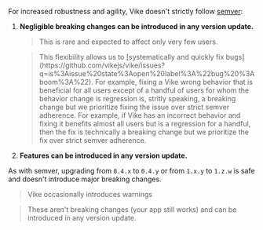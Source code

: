 For increased robustness and agility, Vike doesn't strictly follow [semver](https://semver.org):
1. **Negligible breaking changes can be introduced in any version update.**
   <blockquote>
   This is rare and expected to affect only very few users.
   </blockquote>
   <blockquote>
   This flexibility allows us to [systematically and quickly fix bugs](https://github.com/vikejs/vike/issues?q=is%3Aissue%20state%3Aopen%20label%3A%22bug%20%3Aboom%3A%22).
   For example, fixing a Vike wrong behavior that is beneficial for all users except of a handful of users for whom the behavior change is regression is, stritly speaking, a breaking change but we prioritize fixing the issue over strict semver adherence.
   For example, if Vike has an incorrect behavior and fixing it benefits almost all users but is a regression for a handful, then the fix is technically a breaking change but we prioritize the fix over strict semver adherence.  

   </blockquote>
2. **Features can be introduced in any version update.**

As with semver, upgrading from `0.4.x` to `0.4.y` or from `1.x.y` to `1.z.w` is safe and doesn't introduce major breaking changes.

> Vike occasionally introduces warnings

> These aren't breaking changes (your app still works) and can be introduced in any version update.
